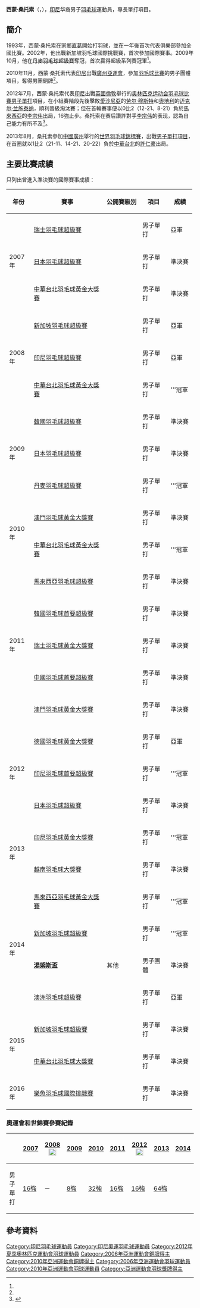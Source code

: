 {{noteTA|G1=Badminton}}
{{Infobox 羽球選手
| playername              = 西蒙·桑托索<br/>{{lang|id|Simon Santoso}}
| image                   = Santoso Simon.jpg
| size                    = 200px
| caption                 = 
| birth_name              = 
| date_of_birth           = {{birth_date_and_age|1985|7|29}}<ref name="廣州亞運">[http://www.gz2010.cn/info/CHN_CHN/ZB/ZBB101A_BD@@@@@@@@@@@@@@@CHN_number=217331.html 2010年廣州亞運會官方網站 羽毛球 -  西蒙·桑托索 - 简历]</ref>
| place_of_birth          = {{INA}}[[中爪哇省|中爪哇省]][[直葛|直葛]]<ref name="Profile">{{cite web|title=Full Profile - Simon SANTOSO|url=http://bwfcontent.tournamentsoftware.com/profile/biography.aspx?id=9C5D7BA0-3A42-4DCC-A7F6-1154489631B7|publisher=BWF}}{{Dead link|date=2019年6月 |bot=InternetArchiveBot |fix-attempted=yes }}{{en}}</ref>
| residence               = {{INA}}[[雅加達|雅加達]]
| height                  = {{height|m=1.75}}<ref name="Profile"/>
| weight                  = {{weight|kg=68}}<ref name="廣州亞運"/>
| handedness              = 右手<ref name="Profile"/>
| country                 = {{INA}}
| years_intldebut         = 2002年<ref name="Profile"/>
| years_started           = 2002年<ref name="Profile"/>
| coach                   = Agus Dwi Santoso<ref name="Profile"/>
| event                   = 男子單打
| highest_ranking         = 第3位
| date_of_highest_ranking = 2010年第34週<ref name="highest-ranking">[http://bwfcontent.tournamentsoftware.com/ranking/player.aspx?id=7212&player=107836 BWF World Ranking - Ranking progress of Simon SANTOSO (51599)] {{Wayback|url=http://bwfcontent.tournamentsoftware.com/ranking/player.aspx?id=7212&player=107836 |date=20210315110532 }}{{en}}</ref>
| current_ranking         = 第12位<ref name="m51599">[http://bwfcontent.tournamentsoftware.com/ranking/category.aspx?id=7212&category=472 BWF World Ranking - BWF世界排名榜 (7/10/2014) - Men's singles] {{Wayback|url=http://bwfcontent.tournamentsoftware.com/ranking/category.aspx?id=7212&category=472 |date=20210315110535 }}{{en}}</ref>
| date_of_current_ranking = 2014年7月10日
| played                  = 252勝–112負
| titles                  = 
| bwf_profile             = 9C5D7BA0-3A42-4DCC-A7F6-1154489631B7
| bwf_id                  = 51599
| updated                 = 2014年7月14日
}}
{{MedalTableTop}}
{{MedalSport | 男子[[羽毛球|羽毛球]]}}
{{MedalCountry | {{INA}}}}
{{MedalCompetition | [[蘇迪曼盃|蘇迪曼盃]]}}
{{MedalBronze| [[2009年蘇迪曼盃|2009年 廣州]] | [[2009年蘇迪曼盃|混合團體]]}}
{{MedalBronze| [[2011年蘇迪曼盃|2011年 青島]] | [[2011年蘇迪曼盃|混合團體]]}}
{{MedalCompetition | [[汤姆斯杯|汤姆斯杯]]}}
{{MedalBronze| [[2006年湯姆斯盃|2006年 仙台/東京]] | [[2006年湯姆斯盃|男子團體]] }}
{{MedalBronze| [[2008年湯姆斯盃|2008年 雅加达]] | [[2008年湯姆斯盃|男子團體]]}}
{{MedalSilver| [[2010年湯姆斯盃|2010年 吉隆坡]] | [[2010年湯姆斯盃|男子團體]]}}
{{MedalBronze| [[2014年湯姆斯盃|2014年 新德里]] | [[2014年湯姆斯盃|男子團體]]}}
{{MedalCompetition | [[亞洲運動會|亞洲運動會]]}}
{{MedalBronze | [[2006年亞洲運動會|2006年 多哈]] | [[2006年亞洲運動會羽毛球比賽|男子團體]] }}
{{MedalBronze | [[2010年亞洲運動會|2010年 廣州]] | [[2010年亞洲運動會羽毛球比賽|男子團體]] }}
{{MedalBottom}}
'''西蒙·桑托索'''（{{lang-id|'''Simon Santoso'''}}，{{bd|1985年|7月29日}}），[[印尼|印尼]]华裔男子[[羽毛球|羽毛球]]運動員，專長單打項目。

==簡介==
1993年，西蒙·桑托索在家鄉[[直葛|直葛]]開始打羽球，並在一年後首次代表俱樂部參加全國比賽。2002年，他出戰新加坡羽毛球國際挑戰賽，首次參加國際賽事。2009年10月，他在[[2009年丹麥羽毛球超級賽|丹麥羽毛球超級賽]]奪冠，首次贏得超級系列賽冠軍<ref name="Profile"/>。

2010年11月，西蒙·桑托索代表[[2010年亞洲運動會印尼代表團|印尼]]出戰[[廣州|廣州]][[2010年亞洲運動會|亞運會]]，參加[[2010年亞洲運動會羽毛球比賽|羽毛球比賽]]的男子團體項目，奪得男團銅牌<ref name="廣州亞運"/>。

2012年7月，西蒙·桑托索代表[[2012年夏季奧林匹克運動會印尼代表團|印尼]]出戰[[英國|英國]][[倫敦|倫敦]]舉行的[[2012年夏季奥林匹克运动会|奥林匹克运动会]][[2012年夏季奧林匹克運動會羽毛球比賽|羽毛球比賽]][[2012年夏季奧林匹克運動會羽毛球男子單打比賽|男子單打]]項目，在小組賽階段先後擊敗[[2012年夏季奧林匹克運動會愛沙尼亞代表團|愛沙尼亞]]的[[劳尔·穆斯特|劳尔·穆斯特]]和[[2012年夏季奧林匹克運動會奧地利代表團|奧地利]]的[[迈克尔·兰施泰纳|迈克尔·兰施泰纳]]，順利晉級淘汰賽；但在首輪賽事便以0比2（12-21、8-21）負於[[2012年夏季奧林匹克運動會馬來西亞代表團|馬來西亞]]的[[李宗伟|李宗伟]]出局，16強止步。桑托索在赛后讚許對手[[李宗伟|李宗伟]]的表现，認為自己能力有所不及<ref>{{cite news|title=桑托索：跟不上李宗伟节奏 羽联规则应该更严格|url=http://2012.titan24.com/2012-08-02/241789.html|newspaper=搜狐体育|date=2012-08-03}}{{Dead link|date=2018年6月 |bot=InternetArchiveBot |fix-attempted=no }}</ref>。

2013年8月，桑托索參加[[中國|中國]][[廣州|廣州]]舉行的[[2013年世界羽毛球錦標賽|世界羽毛球錦標賽]]，出戰[[2013年世界羽毛球錦標賽男子單打項目|男子單打項目]]，在首圈就以1比2（21-11、14-21、20-22）負於[[中華台北|中華台北]]的[[許仁豪|許仁豪]]出局。

==主要比賽成績==
只列出曾進入準決賽的國際賽事成績：

{| class=wikitable style="text-align:center; font-size:small;" 
!width="50"|年份
!width="180"|賽事
!width="80"|公開賽級別
!width="60"|項目
!width="50"|成績
|-
!rowspan="3"|2007年
|[[2007年瑞士羽毛球超級賽|瑞士羽毛球超級賽]]
|{{BWFSS}}
|男子單打
|bgcolor="silver"|亞軍
|-
|[[2007年日本羽毛球超級賽|日本羽毛球超級賽]]
|{{BWFSS}}
|男子單打
|bgcolor="#b8860b"|準決賽
|-
|[[2007年中華台北羽球公開賽|中華台北羽毛球黃金大獎賽]]
|{{BWFGPG}}
|男子單打
|bgcolor="#b8860b"|準決賽
|-
!rowspan="3"|2008年
|[[2008年新加坡羽毛球超級賽|新加坡羽毛球超級賽]]
|{{BWFSS}}
|男子單打
|bgcolor="silver"|亞軍
|-
|[[2008年印度尼西亞羽毛球超級賽|印尼羽毛球超級賽]]
|{{BWFSS}}
|男子單打
|bgcolor="silver"|亞軍
|-
|[[2008年中華台北羽球公開賽|中華台北羽毛球黃金大獎賽]]
|{{BWFGPG}}
|男子單打
|bgcolor="gold"|'''冠軍
|-
!rowspan="3"|2009年
|[[2009年韓國羽毛球超級賽|韓國羽毛球超級賽]]
|{{BWFSS}}
|男子單打
|bgcolor="#b8860b"|準決賽
|-
|[[2009年日本羽毛球超級賽|日本羽毛球超級賽]]
|{{BWFSS}}
|男子單打
|bgcolor="#b8860b"|準決賽
|-
|[[2009年丹麥羽毛球超級賽|丹麥羽毛球超級賽]]
|{{BWFSS}}
|男子單打
|bgcolor="gold"|'''冠軍
|-
!rowspan="2"|2010年
|[[2010年澳門羽毛球格蘭披治黃金大獎賽|澳門羽毛球黃金大獎賽]]
|{{BWFGPG}}
|男子單打
|bgcolor="#b8860b"|準決賽
|-
|[[2010年中華台北羽球公開賽|中華台北羽毛球黃金大獎賽]]
|{{BWFGPG}}
|男子單打
|bgcolor="gold"|'''冠軍
|-
!rowspan="5"|2011年
|[[2011年馬來西亞羽毛球超級賽|馬來西亞羽毛球超級賽]]
|{{BWFSS}}
|男子單打
|bgcolor="#b8860b"|準決賽
|-
|[[2011年韓國羽毛球首要超級賽|韓國羽毛球首要超級賽]]
|{{BWFSSP}}
|男子單打
|bgcolor="#b8860b"|準決賽
|-
|[[2011年瑞士羽毛球黃金大獎賽|瑞士羽毛球黃金大獎賽]]
|{{BWFGPG}}
|男子單打
|bgcolor="#b8860b"|準決賽
|-
|[[2011年中國羽毛球首要超級賽|中國羽毛球首要超級賽]]
|{{BWFSSP}}
|男子單打
|bgcolor="#b8860b"|準決賽
|-
|[[2011年澳門羽毛球格蘭披治黃金大獎賽|澳門羽毛球黃金大獎賽]]
|{{BWFGPG}}
|男子單打
|bgcolor="#b8860b"|準決賽
|-
!rowspan="3"|2012年
|[[2012年德國羽毛球黃金大獎賽|德國羽毛球黃金大獎賽]]
|{{BWFGPG}}
|男子單打
|bgcolor="silver"|亞軍
|-
|[[2012年印度尼西亞羽毛球首要超級賽|印尼羽毛球首要超級賽]]
|{{BWFSSP}}
|男子單打
|bgcolor="gold"|'''冠軍
|-
|[[2012年日本羽毛球超級賽|日本羽毛球超級賽]]
|{{BWFSS}}
|男子單打
|bgcolor="#b8860b"|準決賽
|-
!rowspan="2"|2013年
|[[2013年印度尼西亞羽毛球黃金大獎賽|印尼羽毛球黃金大獎賽]]
|{{BWFGPG}}
|男子單打
|bgcolor="gold"|'''冠軍
|-
|[[2013年越南羽毛球大獎賽|越南羽毛球大獎賽]]
|{{BWFGP}}
|男子單打
|bgcolor="#b8860b"|準決賽
|-
!rowspan="4"|2014年
|[[2014年馬來西亞羽毛球黃金大獎賽|馬來西亞羽毛球黃金大獎賽]]
|{{BWFGPG}}
|男子單打
|bgcolor="gold"|'''冠軍
|-
|[[2014年新加坡羽毛球超級賽|新加坡羽毛球超級賽]]
|{{BWFSS}}
|男子單打
|bgcolor="gold"|'''冠軍
|-
|'''[[2014年湯姆斯盃|湯姆斯盃]]'''
|其他
|男子團體
|bgcolor="#b8860b"|準決賽
|-
|[[2014年澳洲羽毛球超級賽|澳洲羽毛球超級賽]]
|{{BWFSS}}
|男子單打
|bgcolor="silver"|亞軍
|-
!rowspan="2"|2015年
|[[2015年新加坡羽毛球超級賽|新加坡羽毛球超級賽]]
|{{BWFSS}}
|男子單打
|bgcolor="#b8860b"|準決賽
|-
|[[2015年中華台北羽毛球大獎賽|中華台北羽毛球大獎賽]]
|{{BWFGP}}
|男子單打
|bgcolor="#b8860b"|準決賽
|-
!rowspan="1"|2016年
|[[2016年樂魚羽毛球國際挑戰賽|樂魚羽毛球國際挑戰賽]]
|{{BWFIC}}
|男子單打
|bgcolor="#b8860b"|準決賽
|}
{{BWF賽事級別索引}}

===奧運會和世錦賽參賽紀錄===
{| class=wikitable style="text-align:center; font-size:small;" 
!
!width="50"|[[2007年世界羽毛球錦標賽|2007]]
!width="80"|[[2008年夏季奧林匹克運動會羽毛球比賽|2008]] [[File:Olympic_rings_without_rims.svg|20px]]
!width="50"|[[2009年世界羽毛球錦標賽|2009]]
!width="50"|[[2010年世界羽毛球錦標賽|2010]]
!width="50"|[[2011年世界羽毛球錦標賽|2011]]
!width="80"|[[2012年夏季奧林匹克運動會羽毛球比賽|2012]] [[File:Olympic_rings_without_rims.svg|20px]]
!width="50"|[[2013年世界羽毛球錦標賽|2013]]
!width="50"|[[2014年世界羽毛球錦標賽|2014]]
|-
!width="80"|男子單打
|[[2007年世界羽毛球錦標賽男子單打項目|16強]]
|－
|[[2009年世界羽毛球錦標賽男子單打項目|8強]]
|[[2010年世界羽毛球錦標賽男子單打項目|32強]]
|[[2011年世界羽毛球錦標賽男子單打項目|16強]]
|[[2012年夏季奧林匹克運動會羽毛球男子單打比賽|16強]]
|[[2013年世界羽毛球錦標賽男子單打項目|64強]]
|{{nowrap|[[2014年世界羽毛球錦標賽男子單打項目|64強]] (退賽)}}
|}

==參考資料==
{{Reflist}}

{{DEFAULTSORT:Santoso Simon}}
[[Category:印尼羽毛球運動員|Category:印尼羽毛球運動員]]
[[Category:印尼奧運羽毛球運動員|Category:印尼奧運羽毛球運動員]]
[[Category:2012年夏季奧林匹克運動會羽球運動員|Category:2012年夏季奧林匹克運動會羽球運動員]]
[[Category:2006年亞洲運動會銅牌得主|Category:2006年亞洲運動會銅牌得主]]
[[Category:2010年亞洲運動會銅牌得主|Category:2010年亞洲運動會銅牌得主]]
[[Category:2006年亞洲運動會羽球運動員|Category:2006年亞洲運動會羽球運動員]]
[[Category:2010年亞洲運動會羽球運動員|Category:2010年亞洲運動會羽球運動員]]
[[Category:亞洲運動會羽球獎牌得主|Category:亞洲運動會羽球獎牌得主]]